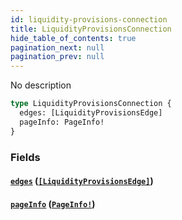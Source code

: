 ```yaml
---
id: liquidity-provisions-connection
title: LiquidityProvisionsConnection
hide_table_of_contents: true
pagination_next: null
pagination_prev: null
---
```



No description

```graphql
type LiquidityProvisionsConnection {
  edges: [LiquidityProvisionsEdge]
  pageInfo: PageInfo!
}
```


### Fields

#### [`edges`](#) ([`[LiquidityProvisionsEdge]`](/docs/testnet/graphql/objects/liquidity-provisions-edge))




#### [`pageInfo`](#) ([`PageInfo!`](/docs/testnet/graphql/objects/page-info))







